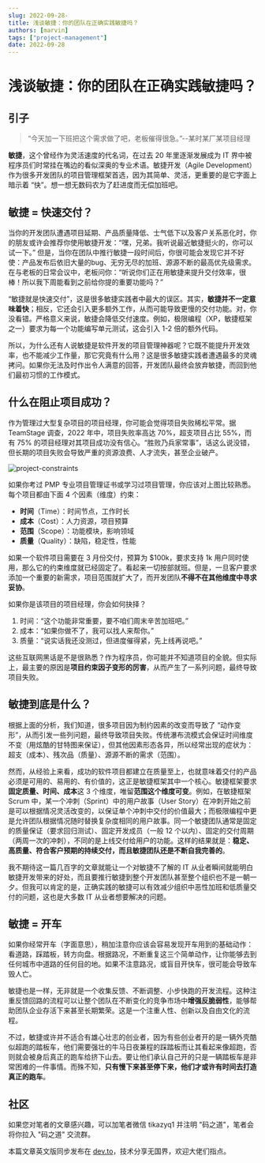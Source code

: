 ```yaml
---
slug: 2022-09-28-
title: 浅谈敏捷：你的团队在正确实践敏捷吗？
authors: [marvin]
tags: ["project-management"]
date: 2022-09-28
---
```



# 浅谈敏捷：你的团队在正确实践敏捷吗？

## 引子

> “今天加一下班把这个需求做了吧，老板催得很急。”--某时某厂某项目经理

**敏捷**，这个曾经作为灵活速度的代名词，在过去 20 年里逐渐发展成为 IT 界中被程序员们时常挂在嘴边的看似深奥的专业术语。敏捷开发（Agile Development）作为很多开发团队的项目管理框架首选，因为其简单、灵活，更重要的是它字面上暗示着 “快”。想一想无数码农为了赶进度而无偿加班吧。

## 敏捷 = 快速交付？

当你的开发团队遭遇项目延期、产品质量降低、士气低下以及客户关系恶化时，你的朋友或许会推荐你使用敏捷开发：“嘿，兄弟。我听说最近敏捷挺火的，你可以试一下。” 但是，当你在团队中推行敏捷一段时间后，你很可能会发现它并不好使：产品发布后依旧大量的bug、无穷无尽的加班、源源不断的最高优先级需求。在与老板的日常会议中，老板问你：“听说你们正在用敏捷来提升交付效率，很棒！所以我下周能看到之前给你提的重要功能吗？”

“敏捷就是快速交付”，这是很多敏捷实践者中最大的误区。其实，**敏捷并不一定意味着快**；相反，它还会引入更多额外工作，从而可能导致更慢的交付功能。对，你没看错。严格意义来说，敏捷会降低交付速度。例如，极限编程（XP，敏捷框架之一）要求为每一个功能编写单元测试，这会引入 1-2 倍的额外代码。

所以，为什么还有人说敏捷是软件开发的项目管理神器呢？它既不能提升开发效率，也不能减少工作量，那它究竟有什么用？这是很多敏捷实践者遭遇最多的灵魂拷问。如果你无法及时作出令人满意的回答，开发团队最终会放弃敏捷，而回到他们最初习惯的工作模式。

## 什么在阻止项目成功？

作为管理过大型复杂项目的项目经理，你可能会觉得项目失败稀松平常。据 TeamStage 调查，2022 年中，项目失败率高达 70%，超支项目占比 55%，而有 75% 的项目经理对其项目成功没有信心。“胜败乃兵家常事”，话这么说没错，但长期的项目失败会导致严重的资源浪费、人才流失，甚至企业破产。

![project-constraints](https://codao.crawlab.cn/images/2022-09-30-062903.png)

如果你考过 PMP 专业项目管理证书或学习过项目管理，你应该对上图比较熟悉。每个项目都由下面 4 个因素（维度）约束：

- **时间**（Time）：时间节点，工作时长
- **成本**（Cost）：人力资源，项目预算
- **范围**（Scope）：功能模块，影响领域
- **质量**（Quality）：缺陷，稳定性，性能

如果一个软件项目需要在 3 月份交付，预算为 $100k，要求支持 1k 用户同时使用，那么它的约束维度就已经固定了。看起来一切按部就班。但是，一旦客户要求添加一个重要的新需求，项目范围就扩大了，而开发团队**不得不在其他维度中寻求妥协**。

如果你是该项目的项目经理，你会如何抉择？

1. 时间：“这个功能非常重要，要不咱们周末辛苦加班吧。”
2. 成本：“如果你做不了，我可以找人来帮你。”
3. 质量：“说实话我还没测过，但进度催得紧，先上线再说吧。”

这些互联网黑话是不是很熟悉？作为程序员，你可能并不知道项目的全貌。但实际上，最主要的原因是**项目约束因子变形的厉害**，从而产生了一系列问题，最终导致项目失败。

## 敏捷到底是什么？

根据上面的分析，我们知道，很多项目因为制约因素的改变而导致了 “动作变形”，从而引发一些列问题，最终导致项目失败。传统瀑布流模式会保证时间维度不变（用炫酷的甘特图来保证），但其他因素形态各异，所以经常出现的症状为：超支（成本）、残次品（质量）、源源不断的需求（范围）。

然而，从经验上来看，成功的软件项目都建立在质量至上，也就意味着交付的产品必须是可用的、易用的、有价值的，这正是敏捷框架其中一个核心。敏捷框架要求**固定质量、时间、成本**这 3 个维度，唯留**范围这个维度可变**。例如，在敏捷框架 Scrum 中，某一个冲刺（Sprint）中的用户故事（User Story）在冲刺开始之前是可以根据情况灵活改变的，以保证单个冲刺中交付的价值最大；而极限编程中更是允许团队根据情况随时替换复杂度相同的用户故事。同一个敏捷团队通常是固定的质量保证（要求回归测试）、固定开发成员（一般 12 个以内）、固定的交付周期（两周一次的冲刺），不同的是上线交付给用户的功能。这样的结果就是：**稳定、高质量、符合客户预期的持续交付，而且敏捷团队还是不断自我完善的**。

我不期待这一篇几百字的文章就能让一个对敏捷不了解的 IT 从业者瞬间就能明白敏捷开发带来的好处，而且要推行敏捷到整个开发团队甚至整个组织也不是一朝一夕。但我可以肯定的是，正确实践的敏捷可以有效减少组织中恶性加班和低质量交付的问题，这也是大多数 IT 从业者想要解决的问题。

## 敏捷 = 开车

如果你经常开车（字面意思），稍加注意你应该会容易发现开车用到的基础动作：看道路，踩踏板，转方向盘。根据路况，不断重复这三个简单动作，让你能够去到任何城市中道路的任何目的地。如果不注意路况，或盲目开快车，很可能会导致车毁人亡。

敏捷也是一样，无非就是一个收集反馈、不断调整、小步快跑的开发流程。这种注重反馈回路的流程可以让整个团队在不断变化的竞争市场中**增强反脆弱性**，能够帮助团队企业存活下来甚至长期繁荣。这是一个注重人性、创新以及自由文化的流程。

不过，敏捷或许并不适合有雄心壮志的创业者，因为有些创业者开的是一辆外壳酷似超跑的踏板车，他们需要强壮的牛马日夜兼程的踩踏板而让其看起来像超跑，否则就会被身后真正的跑车给挤下山去。要让他们承认自己开的只是一辆踏板车是非常困难的一件事情。而殊不知，**只有慢下来甚至停下来，他们才或许有时间去打造真正的跑车**。

## 社区

如果您对笔者的文章感兴趣，可以加笔者微信 tikazyq1 并注明 "码之道"，笔者会将你拉入 "码之道" 交流群。

本篇文章英文版同步发布在 [dev.to](https://dev.to/tikazyq/talking-agile-are-you-sure-your-team-is-practicing-agile-properly-1l5)，技术分享无国界，欢迎大佬们指点。

